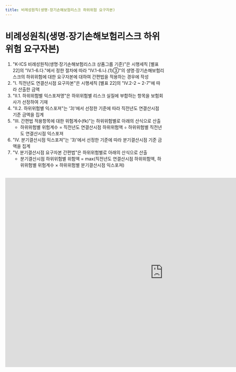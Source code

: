 ```yaml
---
title: 비례성원칙(생명·장기손해보험리스크 하위위험 요구자본)
---
```

# 비례성원칙(생명·장기손해보험리스크 하위위험 요구자본)

<Accordion multiple activeIndex={[]}>
<AccordionTab header="[작성 요령]">

1) "K-ICS 비례성원칙(생명·장기손해보험리스크 상품그룹 기준)"은 시행세칙 [별표 22]의 "Ⅳ.1-6.다."에서 정한 절차에 따라 "Ⅳ.1-6.나.(1)③"의 생명·장기손해보험리스크의 하위위험에 대한 요구자본에 대하여 간편법을 적용하는 경우에 작성
2) "Ⅰ. 직전년도 연결산시점 요구자본"은 시행세칙 [별표 22]의 "Ⅳ.2-2 ~ 2-7"에 따라 산출한 금액
3) "Ⅱ.1. 하위위험별 익스포져명"은 하위위험별 리스크 실질에 부합하는 항목을 보험회사가 선정하여 기재
4) "Ⅱ.2. 하위위험별 익스포져"는 '3)'에서 선정한 기준에 따라 직전년도 연결산시점 기준 금액을 집계
5) "Ⅲ. 간편법 적용항목에 대한 위험계수(fk)"는 하위위험별로 아래의 산식으로 산출
   - 하위위험별 위험계수 = 직전년도 연결산시점 하위위험액 ÷ 하위위험별 직전년도 연결산시점 익스포져
6) "Ⅳ. 분기결산시점 익스포져"는 '3)'에서 선정한 기준에 따라 분기결산시점 기준 금액을 집계
7) "Ⅴ. 분기결산시점 요구자본 간편법"은 하위위험별로 아래의 산식으로 산출
   - 분기결산시점 하위위험별 위험액 = max(직전년도 연결산시점 하위위험액, 하위위험별 위험계수 × 하위위험별 분기결산시점 익스포져)

</AccordionTab>
</Accordion>

<br/>

<iframe width="1000" height="600" frameborder="0" scrolling="no"
src="https://onedrive.live.com/embed?resid=AB5F66CE0CF8D024%2116554&authkey=%21ACzRWZavyE-79hc&em=2
&wdAllowInteractivity=False&ActiveCell='8-4'!F10&Item='8-4'!A7:E52
&wdHideGridlines=True
&wdDownloadButton=False
&waccluster=PSG3">
</iframe>
